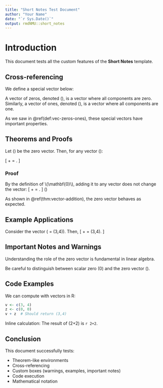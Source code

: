 ```yaml
---
title: "Short Notes Test Document"
author: "Your Name"
date: "`r Sys.Date()`"
output: rmdNMU::short_notes
---
```


# Introduction

This document tests all the custom features of the **Short Notes** template.

## Cross-referencing

We define a special vector below:

::: {.definition #vec-zeros-ones name="Vectors of Zeros and Ones"}
A vector of zeros, denoted \(\mathbf{0}\), is a vector where all components are zero.
Similarly, a vector of ones, denoted \(\mathbf{1}\), is a vector where all components are one.
:::

As we saw in \@ref(def:vec-zeros-ones), these special vectors have important properties.

## Theorems and Proofs

::: {.theorem #vector-addition name="Vector Addition"}
Let \(\mathbf{0}\) be the zero vector. Then, for any vector \(\mathbf{v}\):

\[
\mathbf{0} + \mathbf{v} = \mathbf{v}.
\]
:::

### Proof

::: {.proof}
By the definition of \\(\\mathbf{0}\\), adding it to any vector does not change the vector:
\[
\mathbf{0} + \mathbf{v} = \mathbf{v}.
\]
\(\square\)
:::



As shown in \@ref(thm:vector-addition), the zero vector behaves as expected.

## Example Applications

::: {.example #vector-example name="Vector Computation Example"}
Consider the vector \(\mathbf{v} = (3,4)\). Then,
\[
\mathbf{0} + \mathbf{v} = (3,4).
\]
:::

## Important Notes and Warnings

::: {.importantbox name="Key Concept"}
Understanding the role of the zero vector is fundamental in linear algebra.
:::

::: {.warningbox name="Common Mistakes"}
Be careful to distinguish between scalar zero \(0\) and the zero vector \(\mathbf{0}\).
:::

## Code Examples

We can compute with vectors in R:

```r
v <- c(3, 4)
z <- c(0, 0)
v + z  # Should return (3,4)
```

Inline calculation: The result of \(2+2\) is `r 2+2`.

## Conclusion

This document successfully tests:

- Theorem-like environments
- Cross-referencing
- Custom boxes (warnings, examples, important notes)
- Code execution
- Mathematical notation
